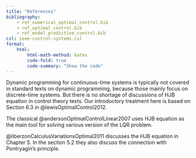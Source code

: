 ```yaml
---
title: "References"
bibliography: 
    - ref_numerical_optimal_control.bib
    - ref_optimal_control.bib
    - ref_model_predictive_control.bib
csl: ieee-control-systems.csl
format:
    html:
        html-math-method: katex
        code-fold: true
        code-summary: "Show the code"
---
```


Dynamic programming for continuous-time systems is typically not covered in standard texts on dynamic programming, because those mainly focus on discrete-time systems. But there is no shortage of discussions of HJB equation in control theory texts. Our introductory treatment here is based on Section 6.3 in @lewisOptimalControl2012. 

The classical @andersonOptimalControlLinear2007 uses HJB equation as the main tool for solving various version of the LQR problem. 

@liberzonCalculusVariationsOptimal2011 discusses the HJB equation in Chapter 5. In the section 5.2 they also discuss the connection with Pontryagin's principle.
